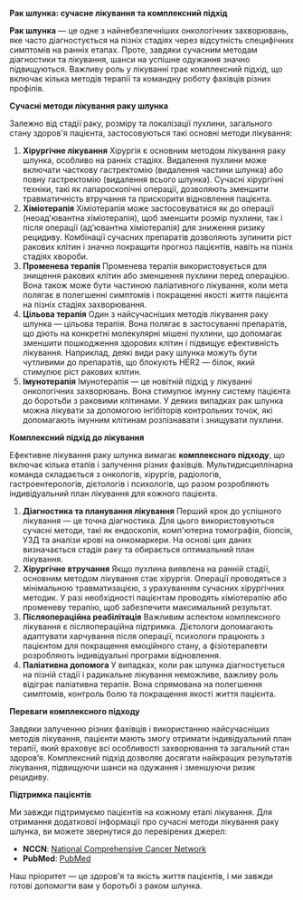 ﻿**Рак шлунка: сучасне лікування та комплексний підхід**

**Рак шлунка** — це одне з найнебезпечніших онкологічних захворювань, яке часто діагностується на пізніх стадіях через відсутність специфічних симптомів на ранніх етапах. Проте, завдяки сучасним методам діагностики та лікування, шанси на успішне одужання значно підвищуються. Важливу роль у лікуванні грає комплексний підхід, що включає кілька методів терапії та командну роботу фахівців різних профілів.

**Сучасні методи лікування раку шлунка**

Залежно від стадії раку, розміру та локалізації пухлини, загального стану здоров'я пацієнта, застосовуються такі основні методи лікування:

1. **Хірургічне лікування**
   Хірургія є основним методом лікування раку шлунка, особливо на ранніх стадіях. Видалення пухлини може включати часткову гастректомію (видалення частини шлунка) або повну гастректомію (видалення всього шлунка). Сучасні хірургічні техніки, такі як лапароскопічні операції, дозволяють зменшити травматичність втручання та прискорити відновлення пацієнта.
1. **Хіміотерапія**
   Хіміотерапія може застосовуватися як до операції (неоад'ювантна хіміотерапія), щоб зменшити розмір пухлини, так і після операції (ад'ювантна хіміотерапія) для зниження ризику рецидиву. Комбінації сучасних препаратів дозволяють зупинити ріст ракових клітин і значно покращити прогноз пацієнтів, навіть на пізніх стадіях хвороби.
1. **Променева терапія**
   Променева терапія використовується для знищення ракових клітин або зменшення пухлини перед операцією. Вона також може бути частиною паліативного лікування, коли мета полягає в полегшенні симптомів і покращенні якості життя пацієнта на пізніх стадіях захворювання.
1. **Цільова терапія**
   Один з найсучасніших методів лікування раку шлунка — цільова терапія. Вона полягає в застосуванні препаратів, що діють на конкретні молекулярні мішені пухлини, що допомагає зменшити пошкодження здорових клітин і підвищує ефективність лікування. Наприклад, деякі види раку шлунка можуть бути чутливими до препаратів, що блокують HER2 — білок, який стимулює ріст ракових клітин.
1. **Імунотерапія**
   Імунотерапія — це новітній підхід у лікуванні онкологічних захворювань. Вона стимулює імунну систему пацієнта до боротьби з раковими клітинами. У деяких випадках рак шлунка можна лікувати за допомогою інгібіторів контрольних точок, які допомагають імунним клітинам розпізнавати і знищувати пухлини.

**Комплексний підхід до лікування**

Ефективне лікування раку шлунка вимагає **комплексного підходу**, що включає кілька етапів і залучення різних фахівців. Мультидисциплінарна команда складається з онкологів, хірургів, радіологів, гастроентерологів, дієтологів і психологів, що разом розробляють індивідуальний план лікування для кожного пацієнта.

1. **Діагностика та планування лікування**
   Перший крок до успішного лікування — це точна діагностика. Для цього використовуються сучасні методи, такі як ендоскопія, комп'ютерна томографія, біопсія, УЗД та аналізи крові на онкомаркери. На основі цих даних визначається стадія раку та обирається оптимальний план лікування.
1. **Хірургічне втручання**
   Якщо пухлина виявлена на ранній стадії, основним методом лікування стає хірургія. Операції проводяться з мінімальною травматизацією, з урахуванням сучасних хірургічних методик. У разі необхідності пацієнтам проводять хіміотерапію або променеву терапію, щоб забезпечити максимальний результат.
1. **Післяопераційна реабілітація**
   Важливим аспектом комплексного лікування є післяопераційна підтримка. Дієтологи допомагають адаптувати харчування після операції, психологи працюють з пацієнтом для покращення емоційного стану, а фізіотерапевти розробляють індивідуальні програми відновлення.
1. **Паліативна допомога**
   У випадках, коли рак шлунка діагностується на пізній стадії і радикальне лікування неможливе, важливу роль відіграє паліативна терапія. Вона спрямована на полегшення симптомів, контроль болю та покращення якості життя пацієнта.

**Переваги комплексного підходу**

Завдяки залученню різних фахівців і використанню найсучасніших методів лікування, пацієнти мають змогу отримати індивідуальний план терапії, який враховує всі особливості захворювання та загальний стан здоров’я. Комплексний підхід дозволяє досягати найкращих результатів лікування, підвищуючи шанси на одужання і зменшуючи ризик рецидиву.

**Підтримка пацієнтів**

Ми завжди підтримуємо пацієнтів на кожному етапі лікування. Для отримання додаткової інформації про сучасні методи лікування раку шлунка, ви можете звернутися до перевірених джерел:

- **NCCN**: [National Comprehensive Cancer Network](https://www.nccn.org)
- **PubMed**: [PubMed](https://pubmed.ncbi.nlm.nih.gov)

Наш пріоритет — це здоров'я та якість життя пацієнтів, і ми завжди готові допомогти вам у боротьбі з раком шлунка.

